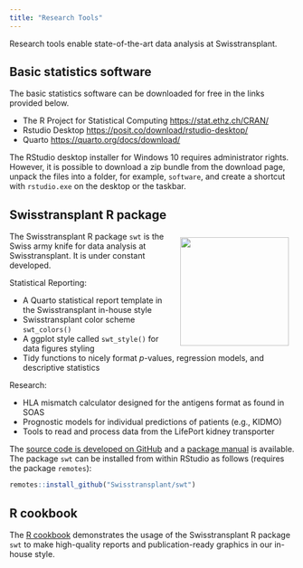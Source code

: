 ```yaml
---
title: "Research Tools"
---
```


Research tools enable state-of-the-art data analysis at Swisstransplant.

## Basic statistics software

The basic statistics software can be downloaded for free in the links provided below.

-   The R Project for Statistical Computing <https://stat.ethz.ch/CRAN/>
-   Rstudio Desktop <https://posit.co/download/rstudio-desktop/>
-   Quarto <https://quarto.org/docs/download/>

::: callout-note
The RStudio desktop installer for Windows 10 requires administrator rights. However, it is possible to download a zip bundle from the download page, unpack the files into a folder, for example, `software`, and create a shortcut with `rstudio.exe` on the desktop or the taskbar.
:::

## Swisstransplant R package

![](../images/swt_hex.png){height="2in" style="float:right; padding:10px"}

The Swisstransplant R package `swt` is the Swiss army knife for data analysis at Swisstransplant. It is under constant developed.

Statistical Reporting:

-   A Quarto statistical report template in the Swisstransplant in-house style
-   Swisstransplant color scheme `swt_colors()`
-   A ggplot style called `swt_style()` for data figures styling
-   Tidy functions to nicely format *p*-values, regression models, and descriptive statistics

Research:

-   HLA mismatch calculator designed for the antigens format as found in SOAS
-   Prognostic models for individual predictions of patients (e.g., KIDMO)
-   Tools to read and process data from the LifePort kidney transporter

The [source code is developed on GitHub](https://github.com/Swisstransplant/swt) and a [package manual](https://github.com/Swisstransplant/swt/blob/main/manual/swt.pdf) is available. The package `swt` can be installed from within RStudio as follows (requires the package `remotes`):

``` r
remotes::install_github("Swisstransplant/swt")
```

## R cookbook

The [R cookbook](https://swisstransplant.github.io/rcookbook/) demonstrates the usage of the Swisstransplant R package `swt` to make high-quality reports and publication-ready graphics in our in-house style.
